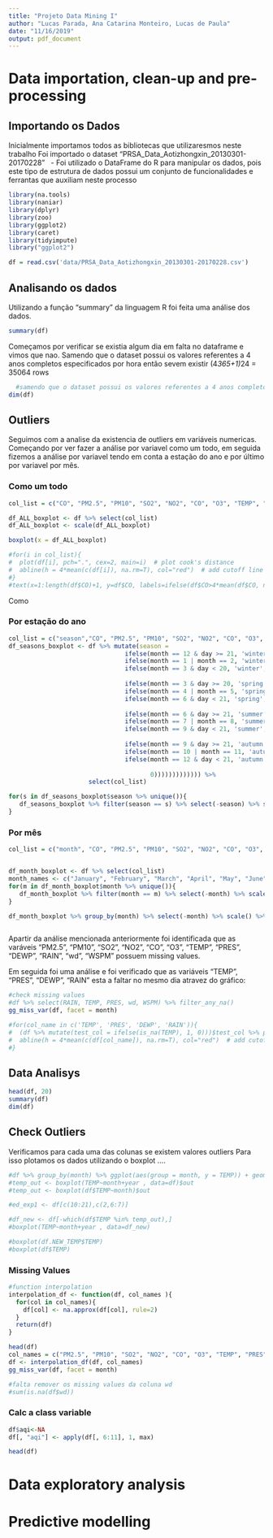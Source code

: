 ```yaml
---
title: "Projeto Data Mining I"
author: "Lucas Parada, Ana Catarina Monteiro, Lucas de Paula"
date: "11/16/2019"
output: pdf_document
---
```



# Data importation, clean-up and pre-processing
<!-- 
In this part of your work you should focus on importing the provided data into an appropriate R format so
that your posterior analysis is made simpler. You should also check if it is necessary to carry out any data
clean-up and/or pre-processing steps.
-->
## Importando os Dados
Inicialmente importamos todos as bibliotecas que utilizaresmos neste trabalho
Foi importado o dataset "PRSA_Data_Aotizhongxin_20130301-20170228"
&nbsp;
 - Foi utilizado o DataFrame do R para manipular os dados, pois este tipo de estrutura de dados possui um conjunto de funcionalidades e ferrantas que auxiliam neste processo
```r
library(na.tools)
library(naniar)
library(dplyr)
library(zoo)
library(ggplot2)
library(caret)
library(tidyimpute)
library("ggplot2")

df = read.csv('data/PRSA_Data_Aotizhongxin_20130301-20170228.csv')
```
## Analisando os dados
Utilizando a função "summary" da linguagem R foi feita uma análise dos dados.

```r
summary(df)
```
Começamos por verificar se existia algum dia em falta no dataframe e vimos que nao.
Samendo que o dataset possui os valores referentes a 4 anos completos especificados por hora então sevem existir (4*365+1)*24 = 35064 rows

```r
  #samendo que o dataset possui os valores referentes a 4 anos completos especificados por hora então sevem existir (4*365+1)*24 = 35064 rows
dim(df)
```

## Outliers
Seguimos com a analise da existencia de outliers em variáveis numericas. Começando por ver fazer a análise por variavel como um todo, em seguida fizemos a análise por variavel tendo em conta a estação do ano e por último por variavel por mês.

### Como um todo
```r
col_list = c("CO", "PM2.5", "PM10", "SO2", "NO2", "CO", "O3", "TEMP", "PRES", "DEWP", "RAIN", "WSPM")

df_ALL_boxplot <- df %>% select(col_list)
df_ALL_boxplot <- scale(df_ALL_boxplot)

boxplot(x = df_ALL_boxplot)

#for(i in col_list){
#  plot(df[i], pch=".", cex=2, main=i)  # plot cook's distance
#  abline(h = 4*mean(c(df[i]), na.rm=T), col="red")  # add cutoff line
#}
#text(x=1:length(df$CO)+1, y=df$CO, labels=ifelse(df$CO>4*mean(df$CO, na.rm=T),names(df$CO),""), col="red")  # add labels
```
Como 

### Por estação do ano
```r
col_list = c("season","CO", "PM2.5", "PM10", "SO2", "NO2", "CO", "O3", "TEMP", "PRES", "DEWP", "RAIN", "WSPM")
df_seasons_boxplot <- df %>% mutate(season = 
                                ifelse(month == 12 & day >= 21, 'winter', 
                                ifelse(month == 1 | month == 2, 'winter', 
                                ifelse(month == 3 & day < 20, 'winter', 
                                       
                                ifelse(month == 3 & day >= 20, 'spring', 
                                ifelse(month == 4 | month == 5, 'spring', 
                                ifelse(month == 6 & day < 21, 'spring', 
                                       
                                ifelse(month == 6 & day >= 21, 'summer', 
                                ifelse(month == 7 | month == 8, 'summer', 
                                ifelse(month == 9 & day < 21, 'summer', 
                                       
                                ifelse(month == 9 & day >= 21, 'autumn', 
                                ifelse(month == 10 | month == 11, 'autumn', 
                                ifelse(month == 12 & day < 21, 'autumn', 
                                       
                                       0))))))))))))) %>%
                      select(col_list)

for(s in df_seasons_boxplot$season %>% unique()){
   df_seasons_boxplot %>% filter(season == s) %>% select(-season) %>% scale() %>% boxplot(main=s)
}
```

### Por mês
```r
col_list = c("month", "CO", "PM2.5", "PM10", "SO2", "NO2", "CO", "O3", "TEMP", "PRES", "DEWP", "RAIN", "WSPM")


df_month_boxplot <- df %>% select(col_list)
month_names <- c("January", "February", "March", "April", "May", "June", "July", "August", "September", "October", "November", "December")
for(m in df_month_boxplot$month %>% unique()){
   df_month_boxplot %>% filter(month == m) %>% select(-month) %>% scale() %>% boxplot(main=month_names[m])
}

df_month_boxplot %>% group_by(month) %>% select(-month) %>% scale() %>% boxplot()



```




Apartir da análise mencionada anteriormente foi identificada que as varáveis "PM2.5", "PM10", "SO2", "NO2", "CO", "O3", "TEMP", "PRES", "DEWP", "RAIN", "wd", "WSPM" possuem missing values.



Em seguida foi uma análise e foi verificado que as variáveis "TEMP", "PRES", "DEWP", "RAIN" esta a faltar no mesmo dia atravez do gráfico:
```r

#check missing values
#df %>% select(RAIN, TEMP, PRES, wd, WSPM) %>% filter_any_na()
gg_miss_var(df, facet = month)

#for(col_name in c('TEMP', 'PRES', 'DEWP', 'RAIN')){
#  (df %>% mutate(test_col = ifelse(is_na(TEMP), 1, 0)))$test_col %>% plot(pch=".", cex=2, main=col_name)  # plot cook's distance
#  abline(h = 4*mean(c(df[col_name]), na.rm=T), col="red")  # add cutoff line
#}

```









## Data Analisys
```r
head(df, 20)
summary(df)
dim(df)
```

## Check Outliers
Verificamos para cada uma das colunas se existem valores outliers
Para isso plotamos os dados utilizando o boxplot
....
```r
#df %>% group_by(month) %>% ggplot(aes(group = month, y = TEMP)) + geom_boxplot()
#temp_out <- boxplot(TEMP~month+year , data=df)$out
#temp_out <- boxplot(df$TEMP~month)$out

#ed_exp1 <- df[c(10:21),c(2,6:7)]

#df_new <- df[-which(df$TEMP %in% temp_out),]
#boxplot(TEMP~month+year , data=df_new)

#boxplot(df.NEW_TEMP$TEMP)
#boxplot(df$TEMP)
```



### Missing Values
```r
#function interpolation
interpolation_df <- function(df, col_names ){
  for(col in col_names){
    df[col] <- na.approx(df[col], rule=2)
  }
  return(df)
}

head(df)
col_names = c("PM2.5", "PM10", "SO2", "NO2", "CO", "O3", "TEMP", "PRES", "DEWP", "RAIN", "WSPM")
df <- interpolation_df(df, col_names)
gg_miss_var(df, facet = month)

#falta remover os missing values da coluna wd
#sum(is.na(df$wd))
```

### Calc a class variable
```r
df$aqi<-NA
df[, "aqi"] <- apply(df[, 6:11], 1, max)

head(df)
```




# Data exploratory analysis
<!-- 
This part involves summarising and visualising the data in forms that you think are useful. Try to think
about interesting questions that could be interesting to check with the available data, and provide answers
either using textual summaries or data visualisation.
-->

# Predictive modelling
<!-- 
You should define a predictive task that can help to predict the air pollution, through the AQI value or Air
Pollution Level, given its feature values. After defining the task, you should use your available data to select
and obtain a good model for this task. Justify your suggested model.
-->